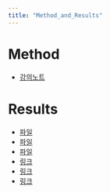 ```yaml
---
title: "Method_and_Results"
---
```

# Method
* [강의노트](https://greendaygh.github.io/researchE2021/ResearchE-lecturenote.html)

# Results
* [파일](210311 현장연구_김태현_210311_160543.pdf)
* [파일](0315_김태현.pdf)
* [파일](Test_user03.pdf)
* [링크](https://th-kim310.github.io/ResearchE/)
* [링크](https://th-kim310.github.io/igemE/)
* [링크](https://th-kim310.github.io/researcheweb/)









